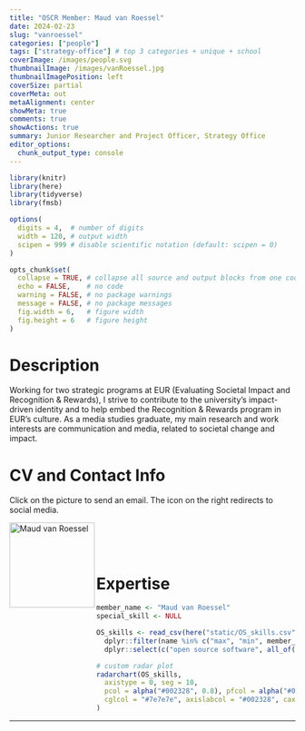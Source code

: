 ```yaml
---
title: "OSCR Member: Maud van Roessel"
date: 2024-02-23
slug: "vanroessel"
categories: ["people"]
tags: ["strategy-office"] # top 3 categories + unique + school
coverImage: /images/people.svg
thumbnailImage: /images/vanRoessel.jpg
thumbnailImagePosition: left
coverSize: partial
coverMeta: out
metaAlignment: center
showMeta: true
comments: true
showActions: true
summary: Junior Researcher and Project Officer, Strategy Office
editor_options: 
  chunk_output_type: console
---
```


```r

library(knitr)
library(here)
library(tidyverse)
library(fmsb)

options(
  digits = 4,  # number of digits
  width = 120, # output width
  scipen = 999 # disable scientific notation (default: scipen = 0)
)

opts_chunk$set(
  collapse = TRUE, # collapse all source and output blocks from one code chunk into a single block
  echo = FALSE,    # no code
  warning = FALSE, # no package warnings
  message = FALSE, # no package messages
  fig.width = 6,   # figure width
  fig.height = 6   # figure height
)

```

# Description

Working for two strategic programs at EUR (Evaluating Societal Impact and Recognition & Rewards), I strive to contribute to the university's impact-driven identity and to help embed the Recognition & Rewards program in EUR's culture. As a media studies graduate, my main research and work interests are communication and media, related to societal change and impact.
 
# CV and Contact Info

Click on the picture to send an email. The icon on the right redirects to social media.

<!-- EMAIL -->
<p>
  <a href="mailto:maud.vanroessel@eur.nl">
  <img border="0" alt="Maud van Roessel" src="/images/vanRoessel.jpg" width="150" height="150" align="left">
  </a>
</p>

<!-- LINKEDIN -->
<p align="center">
  <a href="https://www.linkedin.com/in/maudvanroessel/" class="fa fa-linkedin fa-2x" style="color:#000000;">
  </a>
</p>

<BR><BR><BR>

# Expertise

```r

member_name <- "Maud van Roessel"
special_skill <- NULL

OS_skills <- read_csv(here("static/OS_skills.csv")) %>%
  dplyr::filter(name %in% c("max", "min", member_name)) %>%
  dplyr::select(c("open source software", all_of(special_skill), "open access", "data management", "reproducible analysis", "data sharing", "preregistration"))

# custom radar plot
radarchart(OS_skills,
  axistype = 0, seg = 10,
  pcol = alpha("#002328", 0.8), pfcol = alpha("#00B969", 0.6), plwd = 4, centerzero = TRUE, # polygon
  cglcol = "#7e7e7e", axislabcol = "#002328", caxislabels = seq(0, 10, 2), cglwd = 0.8 # grid
)

```

***


